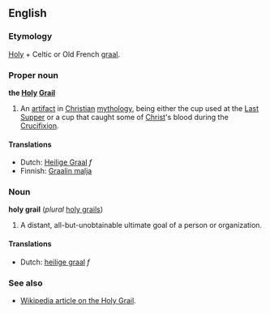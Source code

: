 ==English==
===Etymology===
[[Holy]] + Celtic or Old French [[graal]].

===Proper noun===
'''the [[Holy]] [[Grail]]'''

#An [[artifact]] in [[Christian]] [[mythology]], being either the cup used at the [[Last Supper]] or a cup that caught some of [[Christ]]'s blood during the [[Crucifixion]].

====Translations====
*Dutch: [[Heilige Graal]] ''f''
*Finnish: [[Graalin malja]]

===Noun===
'''holy grail''' (''plural'' [[holy grails]])

#A distant, all-but-unobtainable ultimate goal of a person or organization.

====Translations====
*Dutch: [[heilige graal]] ''f''

===See also===
*[[w:Holy_Grail|Wikipedia article on the Holy Grail]].
